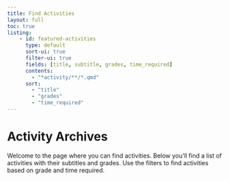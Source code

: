 ```yaml
---
title: Find Activities
layout: full
toc: true
listing:
    - id: featured-activities
      type: default
      sort-ui: true
      filter-ui: true
      fields: [title, subtitle, grades, time_required]
      contents:
        - "*activity/**/*.qmd"
      sort:
        - "title"
        - "grades"
        - "time_required"
---
```


# Activity Archives

Welcome to the page where you can find activities. Below you'll find a list of activities with their subtitles and grades. Use the filters to find activities based on grade and time required.

